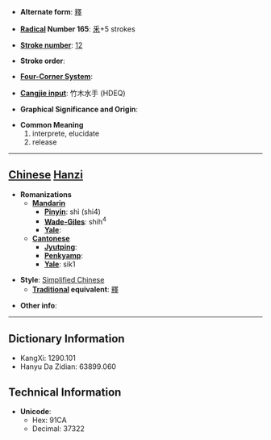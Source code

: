 * '''Alternate form''': [[釋]]

* '''[[Wiktionary:Chinese radical index| Radical]] Number 165''': [[Wiktionary:Chinese radical index 釆|釆]]+5 strokes

* '''[[Wiktionary:Chinese total strokes index|Stroke number]]''': [[Wiktionary:Chinese total strokes index 12|12]]

* '''Stroke order''': 

* '''[[Wiktionary:Chinese four corner index|Four-Corner System]]''': 

* '''[[Wiktionary:Chinese Cangjie index|Cangjie input]]''': 竹木水手 (HDEQ)

* '''Graphical Significance and Origin''': 

* '''Common Meaning'''
*#interprete, elucidate
*# release


----

== [[Chinese]] [[Hanzi]] ==

* '''Romanizations'''
** '''[[Mandarin]]'''
*** '''[[Pinyin]]''': shì (shi4)
*** '''[[Wade-Giles]]''': shih<sup>4</sup>
*** '''[[Yale]]''': 
** '''[[Cantonese]]'''
*** '''[[Jyutping]]''':
*** '''[[Penkyamp]]''': 
*** '''[[Yale]]''': sik1

* '''Style''': [[Simplified Chinese]] 
** '''[[Traditional Chinese|Traditional]] equivalent''': [[釋]]

* '''Other info''': 

----

== Dictionary Information ==

* KangXi: 1290.101
* Hanyu Da Zidian: 63899.060

== Technical Information ==

* '''Unicode''':
** Hex: 91CA
** Decimal: 37322